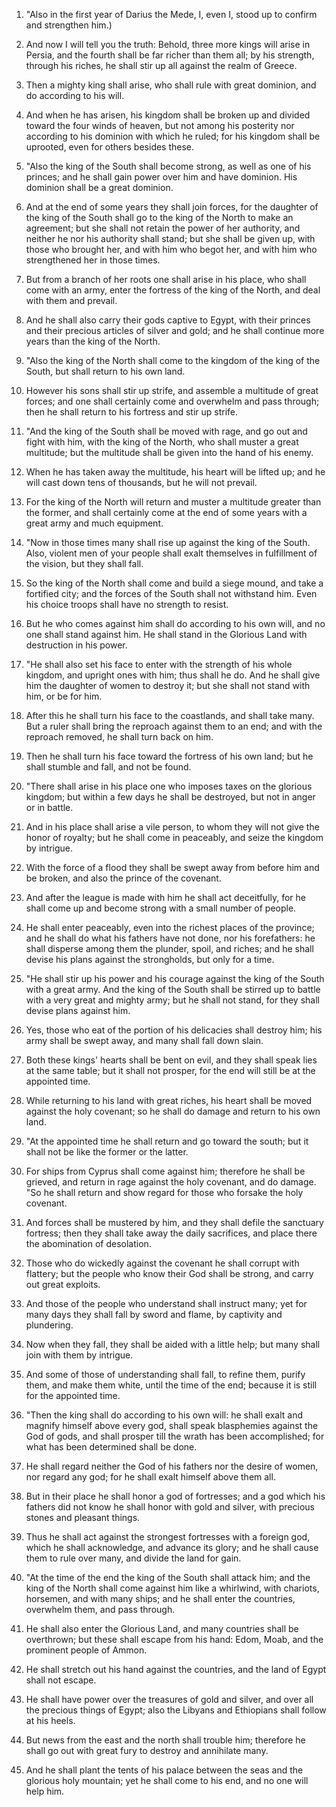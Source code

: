 
1. "Also in the first year of Darius the Mede, I, even I, stood up to confirm and strengthen him.)

2. And now I will tell you the truth: Behold, three more kings will arise in Persia, and the fourth shall be far richer than them all; by his strength, through his riches, he shall stir up all against the realm of Greece.

3. Then a mighty king shall arise, who shall rule with great dominion, and do according to his will.

4. And when he has arisen, his kingdom shall be broken up and divided toward the four winds of heaven, but not among his posterity nor according to his dominion with which he ruled; for his kingdom shall be uprooted, even for others besides these.

5. "Also the king of the South shall become strong, as well as one of his princes; and he shall gain power over him and have dominion. His dominion shall be a great dominion.

6. And at the end of some years they shall join forces, for the daughter of the king of the South shall go to the king of the North to make an agreement; but she shall not retain the power of her authority, and neither he nor his authority shall stand; but she shall be given up, with those who brought her, and with him who begot her, and with him who strengthened her in those times.

7. But from a branch of her roots one shall arise in his place, who shall come with an army, enter the fortress of the king of the North, and deal with them and prevail.

8. And he shall also carry their gods captive to Egypt, with their princes and their precious articles of silver and gold; and he shall continue more years than the king of the North.

9. "Also the king of the North shall come to the kingdom of the king of the South, but shall return to his own land.

10. However his sons shall stir up strife, and assemble a multitude of great forces; and one shall certainly come and overwhelm and pass through; then he shall return to his fortress and stir up strife.

11. "And the king of the South shall be moved with rage, and go out and fight with him, with the king of the North, who shall muster a great multitude; but the multitude shall be given into the hand of his enemy.

12. When he has taken away the multitude, his heart will be lifted up; and he will cast down tens of thousands, but he will not prevail.

13. For the king of the North will return and muster a multitude greater than the former, and shall certainly come at the end of some years with a great army and much equipment.

14. "Now in those times many shall rise up against the king of the South. Also, violent men of your people shall exalt themselves in fulfillment of the vision, but they shall fall.

15. So the king of the North shall come and build a siege mound, and take a fortified city; and the forces of the South shall not withstand him. Even his choice troops shall have no strength to resist.

16. But he who comes against him shall do according to his own will, and no one shall stand against him. He shall stand in the Glorious Land with destruction in his power.

17. "He shall also set his face to enter with the strength of his whole kingdom, and upright ones with him; thus shall he do. And he shall give him the daughter of women to destroy it; but she shall not stand with him, or be for him.

18. After this he shall turn his face to the coastlands, and shall take many. But a ruler shall bring the reproach against them to an end; and with the reproach removed, he shall turn back on him.

19. Then he shall turn his face toward the fortress of his own land; but he shall stumble and fall, and not be found.

20. "There shall arise in his place one who imposes taxes on the glorious kingdom; but within a few days he shall be destroyed, but not in anger or in battle.

21. And in his place shall arise a vile person, to whom they will not give the honor of royalty; but he shall come in peaceably, and seize the kingdom by intrigue.

22. With the force of a flood they shall be swept away from before him and be broken, and also the prince of the covenant.

23. And after the league is made with him he shall act deceitfully, for he shall come up and become strong with a small number of people.

24. He shall enter peaceably, even into the richest places of the province; and he shall do what his fathers have not done, nor his forefathers: he shall disperse among them the plunder, spoil, and riches; and he shall devise his plans against the strongholds, but only for a time.

25. "He shall stir up his power and his courage against the king of the South with a great army. And the king of the South shall be stirred up to battle with a very great and mighty army; but he shall not stand, for they shall devise plans against him.

26. Yes, those who eat of the portion of his delicacies shall destroy him; his army shall be swept away, and many shall fall down slain.

27. Both these kings' hearts shall be bent on evil, and they shall speak lies at the same table; but it shall not prosper, for the end will still be at the appointed time.

28. While returning to his land with great riches, his heart shall be moved against the holy covenant; so he shall do damage and return to his own land.

29. "At the appointed time he shall return and go toward the south; but it shall not be like the former or the latter.

30. For ships from Cyprus shall come against him; therefore he shall be grieved, and return in rage against the holy covenant, and do damage. "So he shall return and show regard for those who forsake the holy covenant.

31. And forces shall be mustered by him, and they shall defile the sanctuary fortress; then they shall take away the daily sacrifices, and place there the abomination of desolation.

32. Those who do wickedly against the covenant he shall corrupt with flattery; but the people who know their God shall be strong, and carry out great exploits.

33. And those of the people who understand shall instruct many; yet for many days they shall fall by sword and flame, by captivity and plundering.

34. Now when they fall, they shall be aided with a little help; but many shall join with them by intrigue.

35. And some of those of understanding shall fall, to refine them, purify them, and make them white, until the time of the end; because it is still for the appointed time.

36. "Then the king shall do according to his own will: he shall exalt and magnify himself above every god, shall speak blasphemies against the God of gods, and shall prosper till the wrath has been accomplished; for what has been determined shall be done.

37. He shall regard neither the God of his fathers nor the desire of women, nor regard any god; for he shall exalt himself above them all.

38. But in their place he shall honor a god of fortresses; and a god which his fathers did not know he shall honor with gold and silver, with precious stones and pleasant things.

39. Thus he shall act against the strongest fortresses with a foreign god, which he shall acknowledge, and advance its glory; and he shall cause them to rule over many, and divide the land for gain.

40. "At the time of the end the king of the South shall attack him; and the king of the North shall come against him like a whirlwind, with chariots, horsemen, and with many ships; and he shall enter the countries, overwhelm them, and pass through.

41. He shall also enter the Glorious Land, and many countries shall be overthrown; but these shall escape from his hand: Edom, Moab, and the prominent people of Ammon.

42. He shall stretch out his hand against the countries, and the land of Egypt shall not escape.

43. He shall have power over the treasures of gold and silver, and over all the precious things of Egypt; also the Libyans and Ethiopians shall follow at his heels.

44. But news from the east and the north shall trouble him; therefore he shall go out with great fury to destroy and annihilate many.

45. And he shall plant the tents of his palace between the seas and the glorious holy mountain; yet he shall come to his end, and no one will help him.


